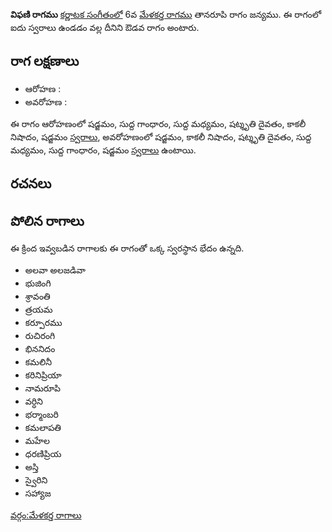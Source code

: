 {{Infobox ragam
	| name          	= విఫణి
	| synonym	    	= 
	| mela          	= 
	| chakra        	= 
	| janaka        	= 
	| type          	= ఔడవ
	| arohanam      	= {{svaraC|S|G1|M1|D3|N3|S'}} 
	| avarohanam    	= {{svaraC|S'|N3|D3|M1|G1|S}}
	| jeeva         	=
	| chhaya        	=
	| nyasa         	=
	| vishesha      	= 
	| equivalent  		= 
}}
{{కర్ణాటక సంగీత రాగాలు}}
'''విఫణి రాగము''' [[కర్ణాటక సంగీతం]]లో 6వ [[మేళకర్త రాగము]] తానరూపి రాగం జన్యము.  ఈ రాగంలో ఐదు స్వరాలు ఉండడం వల్ల దీనిని ఔడవ రాగం అంటారు.


==రాగ లక్షణాలు==


* ఆరోహణ : {{svaraC|S|G1|M1|D3|N3|S'}} 
* అవరోహణ : {{svaraC|S'|N3|D3|M1|G1|S}}

ఈ రాగం ఆరోహణంలో షడ్జమం, సుద్ద గాంధారం, సుద్ద మధ్యమం, షట్శృతి దైవతం, కాకలీ నిషాదం, షడ్జమం [[స్వరాలు]], అవరోహణంలో షడ్జమం, కాకలీ నిషాదం, షట్శృతి దైవతం, సుద్ద మధ్యమం, సుద్ద గాంధారం, షడ్జమం [[స్వరాలు]] ఉంటాయి.

==రచనలు==



==పోలిన రాగాలు==
ఈ క్రింద ఇవ్వబడిన రాగాలకు ఈ రాగంతో ఒక్క స్వరస్థాన భేదం ఉన్నది.
* అలవా అలజడివా
* భుజింగి
* శ్రావంతి
* త్రయమ
* కర్పూరము
* రుచిరంగి
* భిననిదం
* కమలినీ
* కరినిప్రియా
* నామరూపి
* వర్ధిని
* భర్మాంబరి
* కమలాపతి
* మహేల
* ధరణిప్రియ
* అస్తి
* స్వైరిని
* సహ్యాజ



[[వర్గం:మేళకర్త రాగాలు]]